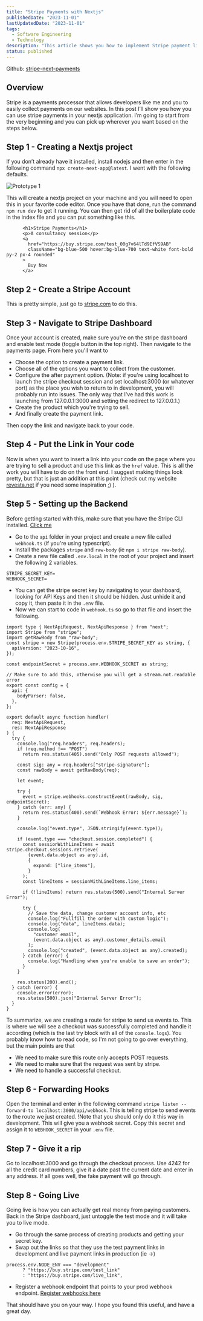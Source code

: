```yaml
---
title: "Stripe Payments with Nextjs"
publishedDate: "2023-11-01"
lastUpdatedDate: "2023-11-01"
tags:
  - Software Engineering
  - Technology
description: "This article shows you how to implement Stripe payment links into your Nextjs project."
status: published
---
```


<YouTubeVideo id="uQAf6huBIks" />

Github: [stripe-next-payments](https://github.com/JeremyPersing/stripe-next-payments/tree/main)

## Overview

Stripe is a payments processor that allows developers like me and you to easily collect payments on our websites.
In this post I’ll show you how you can use stripe payments in your nextjs application.
I’m going to start from the very beginning and you can pick up wherever you want based on the steps below.

## Step 1 - Creating a Nextjs project

If you don’t already have it installed, install nodejs and then enter in the following command
`npx create-next-app@latest`. I went with the following defaults.

![Prototype 1](/static/images/nextjs-defaults.png)

This will create a nextjs project on your machine and you will need to open this in your favorite code editor.
Once you have that done, run the command `npm run dev` to get it running. You can then get rid of all the boilerplate
code in the index file and you can put something like this.

```
      <h1>Stripe Payments</h1>
      <p>A consultancy session</p>
      <a
        href="https://buy.stripe.com/test_00g7v64lTd9EfVS9AB"
        className="bg-blue-500 hover:bg-blue-700 text-white font-bold py-2 px-4 rounded"
      >
        Buy Now
      </a>
```

## Step 2 - Create a Stripe Account

This is pretty simple, just go to [stripe.com](https://stripe.com) to do this.

## Step 3 - Navigate to Stripe Dashboard

Once your account is created, make sure you're on the stripe dashboard and enable test mode (toggle button in the top right). Then navigate to the payments page.
From here you'll want to

- Choose the option to create a payment link.
- Choose all of the options you want to collect from the customer.
- Configure the after payment option. (Note: if you're using localhost to launch the stripe checkout session and set localhost:3000 (or whatever port) as the place you wish to return to in development, you will probably run into issues. The only way that I've had this work is launching from 127.0.0.1:3000 and setting the redirect to 127.0.0.1.)
- Create the product which you're trying to sell.
- And finally create the payment link.

Then copy the link and navigate back to your code.

## Step 4 - Put the Link in Your code

Now is when you want to insert a link into your code on the page where you are trying to sell a product and use this link as the `href` value.
This is all the work you will have to do on the front end. I suggest making things look pretty, but that is just an addition at this point
(check out my website [revesta.net](https://revesta.net/pricing) if you need some inspiration ;) ).

## Step 5 - Setting up the Backend

Before getting started with this, make sure that you have the Stripe CLI installed. [Click me](https://stripe.com/docs/stripe-cli)

- Go to the `api` folder in your project and create a new file called `webhook.ts` (if you're using typescript).
- Install the packages `stripe` and `raw-body` (ie `npm i stripe raw-body`).
- Create a new file called `.env.local` in the root of your project and insert the following 2 variables.

```
STRIPE_SECRET_KEY=
WEBHOOK_SECRET=
```

- You can get the stripe secret key by navigating to your dashboard, looking for API Keys and then it should be hidden. Just unhide it and copy it, then paste it in the `.env` file.
- Now we can start to code in `webhook.ts` so go to that file and insert the following.

```
import type { NextApiRequest, NextApiResponse } from "next";
import Stripe from "stripe";
import getRawBody from "raw-body";
const stripe = new Stripe(process.env.STRIPE_SECRET_KEY as string, {
  apiVersion: "2023-10-16",
});

const endpointSecret = process.env.WEBHOOK_SECRET as string;

// Make sure to add this, otherwise you will get a stream.not.readable error
export const config = {
  api: {
    bodyParser: false,
  },
};

export default async function handler(
  req: NextApiRequest,
  res: NextApiResponse
) {
  try {
    console.log("req.headers", req.headers);
    if (req.method !== "POST")
      return res.status(405).send("Only POST requests allowed");

    const sig: any = req.headers["stripe-signature"];
    const rawBody = await getRawBody(req);

    let event;

    try {
      event = stripe.webhooks.constructEvent(rawBody, sig, endpointSecret);
    } catch (err: any) {
      return res.status(400).send(`Webhook Error: ${err.message}`);
    }

    console.log("event.type", JSON.stringify(event.type));

    if (event.type === "checkout.session.completed") {
      const sessionWithLineItems = await stripe.checkout.sessions.retrieve(
        (event.data.object as any).id,
        {
          expand: ["line_items"],
        }
      );
      const lineItems = sessionWithLineItems.line_items;

      if (!lineItems) return res.status(500).send("Internal Server Error");

      try {
        // Save the data, change customer account info, etc
        console.log("Fullfill the order with custom logic");
        console.log("data", lineItems.data);
        console.log(
          "customer email",
          (event.data.object as any).customer_details.email
        );
        console.log("created", (event.data.object as any).created);
      } catch (error) {
        console.log("Handling when you're unable to save an order");
      }
    }

    res.status(200).end();
  } catch (error) {
    console.error(error);
    res.status(500).json("Internal Server Error");
  }
}
```

To summarize, we are creating a route for stripe to send us events to. This is where we will see a checkout was successfully completed
and handle it according (which is the last try block with all of the `console.logs`). You probably know how to read code, so I'm not going
to go over everything, but the main points are that

- We need to make sure this route only accepts POST requests.
- We need to make sure that the request was sent by stripe.
- We need to handle a successful checkout.

## Step 6 - Forwarding Hooks

Open the terminal and enter in the following command `stripe listen --forward-to localhost:3000/api/webhook`. This is telling stripe to send events to the route we just created. !Note that you should only do it this way in development.
This will give you a webhook secret. Copy this secret and assign it to `WEBHOOK_SECRET` in your `.env` file.

## Step 7 - Give it a rip

Go to localhost:3000 and go through the checkout process. Use 4242 for all the credit card numbers, give it a date past the current date and enter in any address. If all goes well, the fake payment will go through.

## Step 8 - Going Live

Going live is how you can actually get real money from paying customers. Back in the Stripe dashboard, just untoggle the test mode and it will take you to live mode.

- Go through the same process of creating products and getting your secret key.
- Swap out the links so that they use the test payment links in development and live payment links in production (ie ->)

```
process.env.NODE_ENV === "development"
      ? "https://buy.stripe.com/test_link"
      : "https://buy.stripe.com/live_link",

```

- Register a webhook endpoint that points to your prod webhook endpoint. [Register webhooks here](https://stripe.com/docs/development/dashboard/register-webhook)

That should have you on your way. I hope you found this useful, and have a great day.
